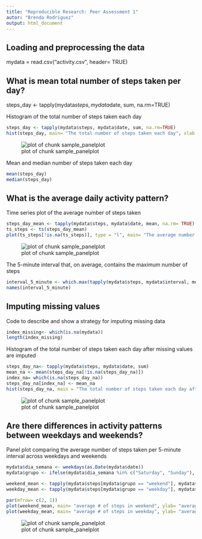 ```yaml
---
title: "Reproducible Research: Peer Assessment 1"
autor: "Brenda Rodriguez"
output: html_document
---
```


## Loading and preprocessing the data

mydata = read.csv("activity.csv", header= TRUE)

## What is mean total number of steps taken per day?

steps_day <- tapply(mydata$steps, mydata$date, sum, na.rm=TRUE)

Histogram of the total number of steps taken each day
```r
steps_day <- tapply(mydata$steps, mydata$date, sum, na.rm=TRUE)
hist(steps_day, main= "The total number of steps taken each day", xlab = "Steps")
```

![plot of chunk sample_panelplot](instructions_fig/2-hist.png) 

Mean and median number of steps taken each day
```r
mean(steps_day)
median(steps_day)
```

## What is the average daily activity pattern?

Time series plot of the average number of steps taken
```r
steps_day_mean <- tapply(mydata$steps, mydata$date, mean, na.rm= TRUE)
ts_steps <- ts(steps_day_mean)
plot(ts_steps[!is.na(ts_steps)], type = "l", main= "The average number of steps taken", xlab= "days", ylab= "average")
```

![plot of chunk sample_panelplot](instructions_fig/4-ts.png)

The 5-minute interval that, on average, contains the maximum number of steps
```r
interval_5_minute <- which.max(tapply(mydata$steps, mydata$interval, mean, na.rm= TRUE))
names(interval_5_minute)
```

## Imputing missing values

Code to describe and show a strategy for imputing missing data
```r
index_missing<- which(is.na(mydata))
length(index_missing)
```

Histogram of the total number of steps taken each day after missing values are imputed
```r
steps_day_na<- tapply(mydata$steps, mydata$date, sum)
mean_na <- mean(steps_day_na[!is.na(steps_day_na)])
index_na= which(is.na(steps_day_na))
steps_day_na[index_na] <- mean_na
hist(steps_day_na, main = "The total number of steps taken each day after missing values are imputed", xlab= "interval")
```
![plot of chunk sample_panelplot](instructions_fig/7-histogram.png)

## Are there differences in activity patterns between weekdays and weekends?

Panel plot comparing the average number of steps taken per 5-minute interval across weekdays and weekends
```r
mydata$dia_semana <- weekdays(as.Date(mydata$date))
mydata$grupo <- ifelse(mydata$dia_semana %in% c("Saturday", "Sunday"), "weekend", "weekday")

weekend_mean <- tapply(mydata$steps[mydata$grupo == "weekend"], mydata$interval[mydata$grupo == "weekend"], mean, na.rm= TRUE)
weekday_mean <- tapply(mydata$steps[mydata$grupo == "weekday"], mydata$interval[mydata$grupo == "weekday"], mean, na.rm= TRUE)

par(mfrow= c(2, 1))
plot(weekend_mean, main= "average # of steps in weekend", ylab= "average # of steps", xlab= "interval", xlim= c(0, 300), ylim= c(0, 250))
plot(weekday_mean, main= "average # of steps in weekday", ylab= "average # of steps", xlab= "interval", xlim= c(0, 300), ylim= c(0, 250))
```
![plot of chunk sample_panelplot](instructions_fig/8-plot.png)
